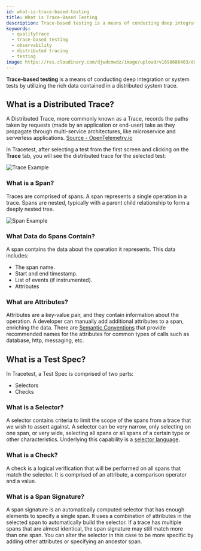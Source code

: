 ---
id: what-is-trace-based-testing
title: What is Trace-Based Testing
description: Trace-based testing is a means of conducting deep integration or system tests by utilizing the rich data contained in a distributed system trace.
keywords:
  - qualitytrace
  - trace-based testing
  - observability
  - distributed tracing
  - testing
image: https://res.cloudinary.com/djwdcmwdz/image/upload/v1698686403/docs/Blog_Thumbnail_14_rsvkmo.jpg
---

**Trace-based testing** is a means of conducting deep integration or system tests by utilizing the rich data contained in a distributed system trace.

## What is a Distributed Trace?

A Distributed Trace, more commonly known as a Trace, records the paths taken by requests (made by an application or end-user) take as they propagate through multi-service architectures, like microservice and serverless applications. [Source - OpenTelemetry.io](https://opentelemetry.io/docs/concepts/observability-primer/)

In Tracetest, after selecting a test from the first screen and clicking on the **Trace** tab, you will see the distributed trace for the selected test:

![Trace Example](../img/trace-example.png)

### What is a Span?

Traces are comprised of spans. A span represents a single operation in a trace. Spans are nested, typically with a parent child relationship to form a deeply nested tree.

![Span Example](../img/span-example.png)

### What Data do Spans Contain?

A span contains the data about the operation it represents. This data includes:

- The span name.
- Start and end timestamp.
- List of events (if instrumented).
- Attributes

### What are Attributes?

Attributes are a key-value pair, and they contain information about the operation. A developer can manually add additional attributes to a span, enriching the data. There are [Semantic Conventions](https://opentelemetry.io/docs/reference/specification/trace/semantic_conventions/) that provide recommended names for the attributes for common types of calls such as database, http, messaging, etc.

## What is a Test Spec?

In Tracetest, a Test Spec is comprised of two parts:

- Selectors
- Checks

### What is a Selector?

A selector contains criteria to limit the scope of the spans from a trace that we wish to assert against. A selector can be very narrow, only selecting on one span, or very wide, selecting all spans or all spans of a certain type or other characteristics. Underlying this capability is a [selector language](/concepts/selectors).


### What is a Check?

A check is a logical verification that will be performed on all spans that match the selector. It is comprised of an attribute, a comparison operator and a value.

### What is a Span Signature?

A span signature is an automatically computed selector that has enough elements to specify a single span. It uses a combination of attributes in the selected span to automatically build the selector. If a trace has multiple spans that are almost identical, the span signature may still match more than one span. You can alter the selector in this case to be more specific by adding other attributes or specifying an ancestor span.
